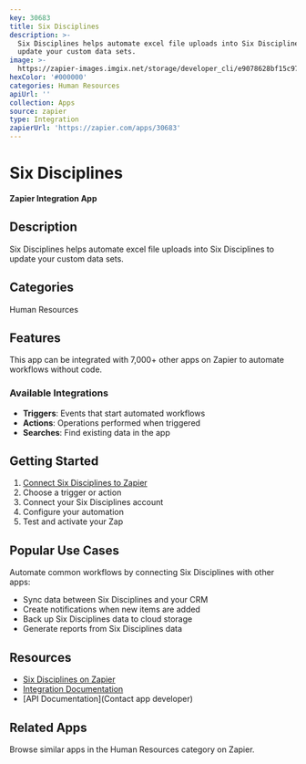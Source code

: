 ```yaml
---
key: 30683
title: Six Disciplines
description: >-
  Six Disciplines helps automate excel file uploads into Six Disciplines to
  update your custom data sets.
image: >-
  https://zapier-images.imgix.net/storage/developer_cli/e9078628bf15c97c07168282bf5c7995.png?auto=format%2Ccompress&ixlib=python-3.0.0&q=50
hexColor: '#000000'
categories: Human Resources
apiUrl: ''
collection: Apps
source: zapier
type: Integration
zapierUrl: 'https://zapier.com/apps/30683'
---
```

# Six Disciplines

**Zapier Integration App**

## Description

Six Disciplines helps automate excel file uploads into Six Disciplines to update your custom data sets.

## Categories

Human Resources

## Features

This app can be integrated with 7,000+ other apps on Zapier to automate workflows without code.

### Available Integrations

- **Triggers**: Events that start automated workflows
- **Actions**: Operations performed when triggered
- **Searches**: Find existing data in the app

## Getting Started

1. [Connect Six Disciplines to Zapier](https://zapier.com/apps/30683)
2. Choose a trigger or action
3. Connect your Six Disciplines account
4. Configure your automation
5. Test and activate your Zap

## Popular Use Cases

Automate common workflows by connecting Six Disciplines with other apps:

- Sync data between Six Disciplines and your CRM
- Create notifications when new items are added
- Back up Six Disciplines data to cloud storage
- Generate reports from Six Disciplines data

## Resources

- [Six Disciplines on Zapier](https://zapier.com/apps/30683)
- [Integration Documentation](https://zapier.com/apps/30683/integrations)
- [API Documentation](Contact app developer)

## Related Apps

Browse similar apps in the Human Resources category on Zapier.
